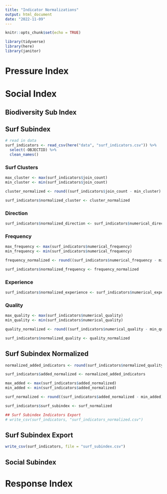 ```yaml
---
title: "Indicator Normalizations"
output: html_document
date: "2022-11-09"
---
```


```r
knitr::opts_chunk$set(echo = TRUE)

library(tidyverse)
library(here)
library(janitor)
```

# Pressure Index

# Social Index

## Biodiversity Sub Index

## Surf Subindex

```r
# read in data
surf_indicators <- read_csv(here("data", "surf_indicators.csv")) %>% 
  select(-OBJECTID) %>% 
  clean_names()
```

### Surf Clusters

```r
max_cluster <- max(surf_indicators$join_count)
min_cluster <- min(surf_indicators$join_count)

cluster_normalized <- round((surf_indicators$join_count - min_cluster) / (max_cluster - min_cluster), 6)

surf_indicators$normalized_cluster <- cluster_normalized
```

### Direction

```r
surf_indicators$normalized_direction <- surf_indicators$numerical_direction
```

### Frequency

```r
max_frequency <- max(surf_indicators$numerical_frequency)
min_frequency <- min(surf_indicators$numerical_frequency)

frequency_normalized <- round((surf_indicators$numerical_frequency - min_frequency) / (max_frequency - min_frequency), 10)

surf_indicators$normalized_frequency <- frequency_normalized
```

### Experience

```r
surf_indicators$normalized_experience <- surf_indicators$numerical_experience
```

### Quality

```r
max_quality <- max(surf_indicators$numerical_quality)
min_quality <- min(surf_indicators$numerical_quality)

quality_normalized <- round((surf_indicators$numerical_quality - min_quality) / (max_quality - min_quality), 10)

surf_indicators$normalized_quality <- quality_normalized
```

## Surf Subindex Normalized

```r
normalized_added_indicators <- round(surf_indicators$normalized_quality + surf_indicators$normalized_experience + surf_indicators$normalized_frequency + surf_indicators$normalized_direction + surf_indicators$normalized_cluster, 10)

surf_indicators$added_normalized <- normalized_added_indicators

max_added <- max(surf_indicators$added_normalized)
min_added <- min(surf_indicators$added_normalized)

surf_normalized <- round((surf_indicators$added_normalized - min_added) / (max_added - min_added), 10)

surf_indicators$surf_subindex <- surf_normalized
```

```r
## Surf Subindex Indicators Export
# write_csv(surf_indicators, "surf_indicators_normalized.csv")
```

## Surf Subindex Export

```r
write_csv(surf_indicators, file = "surf_subindex.csv")
```

## Social Subindex

# Response Index



















